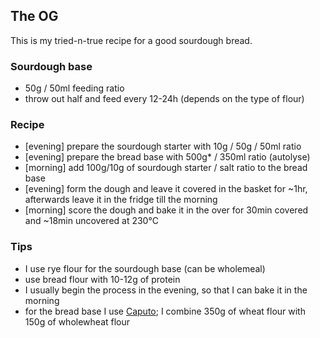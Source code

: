 ## The OG
This is my tried-n-true recipe for a good sourdough bread.

### Sourdough base
- 50g / 50ml feeding ratio
- throw out half and feed every 12-24h (depends on the type of flour)

### Recipe
- [evening] prepare the sourdough starter with 10g / 50g / 50ml ratio
- [evening] prepare the bread base with 500g* / 350ml ratio (autolyse)
- [morning] add 100g/10g of sourdough starter / salt ratio to the bread base
- [evening] form the dough and leave it covered in the basket for ~1hr, afterwards leave it in the fridge till the morning
- [morning] score the dough and bake it in the over for 30min covered and ~18min uncovered at 230°C

### Tips
- I use rye flour for the sourdough base (can be wholemeal)
- use bread flour with 10-12g of protein
- I usually begin the process in the evening, so that I can bake it in the morning
- for the bread base I use [Caputo](https://caputoflour.com/); I combine 350g of wheat flour with 150g of wholewheat flour
